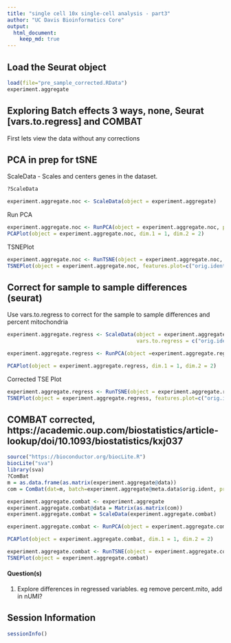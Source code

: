 ```yaml
---
title: "single cell 10x single-cell analysis - part3"
author: "UC Davis Bioinformatics Core"
output:
  html_document:
    keep_md: true
---
```


## Load the Seurat object
```r
load(file="pre_sample_corrected.RData")
experiment.aggregate
```

## Exploring Batch effects 3 ways, none, Seurat [vars.to.regress] and COMBAT

First lets view the data without any corrections

## PCA in prep for tSNE

ScaleData - Scales and centers genes in the dataset. 
```r
?ScaleData

experiment.aggregate.noc <- ScaleData(object = experiment.aggregate)
```

Run PCA
```r
experiment.aggregate.noc <- RunPCA(object = experiment.aggregate.noc, pc.genes = experiment.aggregate.noc@var.genes, do.print = FALSE, pcs.compute = 40, maxit = 500, weight.by.var = FALSE)
PCAPlot(object = experiment.aggregate.noc, dim.1 = 1, dim.2 = 2)
```

TSNEPlot
```r
experiment.aggregate.noc <- RunTSNE(object = experiment.aggregate.noc, dims.use = 1:12, do.fast = TRUE)
TSNEPlot(object = experiment.aggregate.noc, features.plot=c("orig.ident"))
```

## Correct for sample to sample differences (seurat)

Use vars.to.regress to correct for the sample to sample differences and percent mitochondria
```r
experiment.aggregate.regress <- ScaleData(object = experiment.aggregate, 
                                          vars.to.regress = c("orig.ident", "percent.mito"), model.use = "linear")

experiment.aggregate.regress <- RunPCA(object =experiment.aggregate.regress, pc.genes = experiment.aggregate.regress@var.genes, do.print = FALSE, pcs.compute = 40, weight.by.var = FALSE)

PCAPlot(object = experiment.aggregate.regress, dim.1 = 1, dim.2 = 2)
```

Corrected TSE Plot
```r
experiment.aggregate.regress <- RunTSNE(object = experiment.aggregate.regress, dims.use = 1:12, do.fast = TRUE)
TSNEPlot(object = experiment.aggregate.regress, features.plot=c("orig.ident"))
```

## COMBAT corrected, https://academic.oup.com/biostatistics/article-lookup/doi/10.1093/biostatistics/kxj037
```r
source("https://bioconductor.org/biocLite.R")
biocLite("sva")
library(sva)
?ComBat
m = as.data.frame(as.matrix(experiment.aggregate@data))
com = ComBat(dat=m, batch=experiment.aggregate@meta.data$orig.ident, prior.plots=FALSE, par.prior=TRUE)
```


```r
experiment.aggregate.combat <- experiment.aggregate
experiment.aggregate.combat@data = Matrix(as.matrix(com))
experiment.aggregate.combat = ScaleData(experiment.aggregate.combat)
```

```r
experiment.aggregate.combat <- RunPCA(object = experiment.aggregate.combat, pc.genes = experiment.aggregate.combat@var.genes, do.print = FALSE, pcs.compute = 40, weight.by.var = FALSE)

PCAPlot(object = experiment.aggregate.combat, dim.1 = 1, dim.2 = 2)
```


```r
experiment.aggregate.combat <- RunTSNE(object = experiment.aggregate.combat, dims.use = 1:12, do.fast = TRUE)
TSNEPlot(object = experiment.aggregate.combat)
```

#### Question(s)

1. Explore differences in regressed variables. eg remove percent.mito, add in nUMI?

## Session Information
```r
sessionInfo()
```
